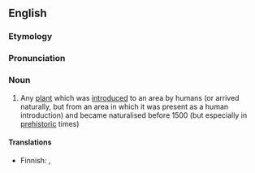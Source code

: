 ==English==

===Etymology===
{{confix|en|archaeo|phyte|t1=ancient; early|t2=plant}}

===Pronunciation===
{{rfp|lang=en}}

===Noun===
{{en-noun}}

# {{lb|en|botany}} Any [[plant]] which was [[introduced]] to an area by humans (or arrived naturally, but from an area in which it was present as a human introduction) and became naturalised before 1500 {{C.E.}} (but especially in [[prehistoric]] times)
#: {{ant|en|neophyte}}

====Translations====
{{trans-top}}
* Finnish: {{t|fi|muinaistulokas}},  {{t|fi|arkeofyytti}}
{{trans-mid}}
{{trans-bottom}}